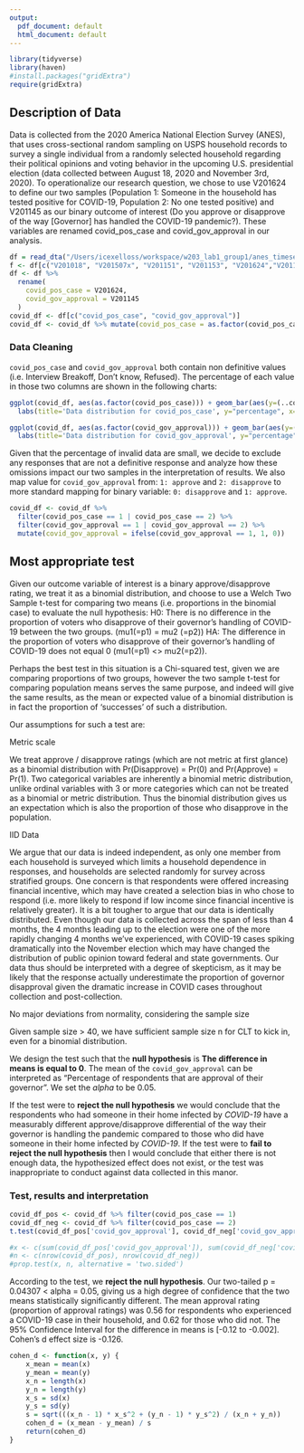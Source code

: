 ```yaml
---
output:
  pdf_document: default
  html_document: default
---
```

```r
library(tidyverse)
library(haven)
#install.packages("gridExtra")
require(gridExtra)
```


## Description of Data

Data is collected from the 2020 America National Election Survey (ANES), that uses cross-sectional random sampling on USPS household records to survey a single individual from a randomly selected household regarding their political opinions and voting behavior in the upcoming U.S. presidential election (data collected between August 18, 2020 and November 3rd, 2020). To operationalize our research question, we chose to use V201624 to define our two samples (Population 1: Someone in the household has tested positive for COVID-19, Population 2: No one tested positive) and V201145 as our binary outcome of interest (Do you approve or disapprove of the way [Governor] has handled the COVID-19 pandemic?). These variables are renamed covid_pos_case and covid_gov_approval in our analysis.

```r
df = read_dta("/Users/icexelloss/workspace/w203_lab1_group1/anes_timeseries_2020_stata_20210211.dta")
f <- df[c("V201018", "V201507x", "V201151", "V201153", "V201624","V201145")]
df <- df %>%
  rename(
    covid_pos_case = V201624,
    covid_gov_approval = V201145
  )
covid_df <- df[c("covid_pos_case", "covid_gov_approval")]
covid_df <- covid_df %>% mutate(covid_pos_case = as.factor(covid_pos_case)) %>% mutate(covid_gov_approval = as.factor(covid_gov_approval))
```

### Data Cleaning
`covid_pos_case` and `covid_gov_approval` both contain non definitive values (i.e. Interview Breakoff, Don’t know, Refused). The percentage of each value in those two columns are shown in the following charts:

```r
ggplot(covid_df, aes(as.factor(covid_pos_case))) + geom_bar(aes(y=(..count..)/sum(..count..))) + scale_x_discrete('covid_pos_case', limits=c('-9', '-5', '1', '2'), labels=c("refused", 'interview breakoff', 'positive', 'negative')) + 
  labs(title='Data distribution for covid_pos_case', y="percentage", x='covid_pos_case value')
```

```r
ggplot(covid_df, aes(as.factor(covid_gov_approval))) + geom_bar(aes(y=(..count..)/sum(..count..))) + scale_x_discrete('covid_gov_approval', limits=c('-9', '-8', '1', '2'), labels=c("refused", 'don\'t know', 'approve', 'disapprove')) + 
  labs(title='Data distribution for covid_gov_approval', y="percentage", x='covid_pos_case value')
```
Given that the percentage of invalid data are small, we decide to exclude any responses that are not a definitive response and analyze how these omissions impact our two samples in the interpretation of results. We also map value for `covid_gov_approval` from: `1: approve` and `2: disapprove` to more standard mapping for binary variable: `0: disapprove` and `1: approve`.

```r
covid_df <- covid_df %>% 
  filter(covid_pos_case == 1 | covid_pos_case == 2) %>% 
  filter(covid_gov_approval == 1 | covid_gov_approval == 2) %>% 
  mutate(covid_gov_approval = ifelse(covid_gov_approval == 1, 1, 0))
```

## Most appropriate test

Given our outcome variable of interest is a binary approve/disapprove rating, we treat it as a binomial distribution, and choose to use a Welch Two Sample t-test for comparing two means (i.e. proportions in the binomial case) to evaluate the null hypothesis: 
H0: There is no difference in the proportion of voters who disapprove of their governor’s handling of COVID-19 between the two groups. (mu1(=p1)  = mu2 (=p2)) 
HA: The difference in the proportion of voters who disapprove of their governor’s handling of COVID-19 does not equal 0 (mu1(=p1) <> mu2(=p2)). 

Perhaps the best test in this situation is a Chi-squared test, given we are comparing proportions of two groups, however the two sample t-test for comparing population means serves the same purpose, and indeed will give the same results, as the mean or expected value of a binomial distribution is in fact the proportion of ‘successes’ of such a distribution. 

Our assumptions for such a test are: 

Metric scale

We treat approve / disapprove ratings (which are not metric at first glance) as a binomial distribution with Pr(Disapprove) = Pr(0) and Pr(Approve) = Pr(1). Two categorical variables are inherently a binomial metric distribution, unlike ordinal variables with 3 or more categories which can not be treated as a binomial or metric distribution. Thus the binomial distribution gives us an expectation which is also the proportion of those who disapprove in the population.
	
IID Data 

We argue that our data is indeed independent, as only one member from each household is surveyed which limits a household dependence in responses, and households are selected randomly for survey across stratified groups. One concern is that respondents were offered increasing financial incentive, which may have created a selection bias in who chose to respond (i.e. more likely to respond if low income since financial incentive is relatively greater). It is a bit tougher to argue that our data is identically distributed. Even though our data is collected across the span of less than 4 months, the 4 months leading up to the election were one of the more rapidly changing 4 months we’ve experienced, with COVID-19 cases spiking dramatically into the November election which may have changed the distribution of public opinion toward federal and state governments. Our data thus should be interpreted with a degree of skepticism, as it may be likely that the response actually underestimate the proportion of governor disapproval given the dramatic increase in COVID cases throughout collection and post-collection. 

No major deviations from normality, considering the sample size

Given sample size > 40, we have sufficient sample size n for CLT to kick in, even for a binomial distribution. 

We design the test such that the **null hypothesis** is **The difference in means is equal to 0**. The mean of the `covid_gov_approval` can be interpreted as "Percentage of respondents that are approval of their governor". We set the *alpha* to be 0.05. 

If the test were to **reject the null hypothesis** we would conclude that the respondents who had someone in their home infected by *COVID-19* have a measurably different approve/disapprove differential of the way their governor is handling the pandemic compared to those who did have someone in their home infected by *COVID-19*. If the test were to **fail to reject the null hypothesis** then I would conclude that either there is not enough data, the hypothesized effect does not exist, or the test was inappropriate to conduct against data collected in this manor.

### Test, results and interpretation

```r

covid_df_pos <- covid_df %>% filter(covid_pos_case == 1)
covid_df_neg <- covid_df %>% filter(covid_pos_case == 2)
t.test(covid_df_pos['covid_gov_approval'], covid_df_neg['covid_gov_approval'], alternative = 'two.sided')

#x <- c(sum(covid_df_pos['covid_gov_approval']), sum(covid_df_neg['covid_gov_approval']))
#n <- c(nrow(covid_df_pos), nrow(covid_df_neg))
#prop.test(x, n, alternative = 'two.sided')
```

According to the test, we **reject the null hypothesis**. Our two-tailed p = 0.04307 < alpha = 0.05, giving us a high degree of confidence that the two means statistically significantly different. The mean approval rating (proportion of approval ratings) was 0.56 for respondents who experienced a COVID-19 case in their household, and 0.62 for those who did not. The 95% Confidence Interval for the difference in means is [-0.12 to -0.002]. Cohen’s d effect size is -0.126. 

```r
cohen_d <- function(x, y) {
    x_mean = mean(x)
    y_mean = mean(y)
    x_n = length(x)
    y_n = length(y)
    x_s = sd(x)
    y_s = sd(y)
    s = sqrt(((x_n - 1) * x_s^2 + (y_n - 1) * y_s^2) / (x_n + y_n))
    cohen_d = (x_mean - y_mean) / s
    return(cohen_d)
}
```

